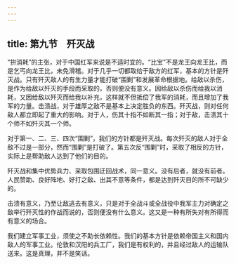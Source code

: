 ```yaml
---
---
---
```

title: 第九节　歼灭战
---




“拚消耗”的主张，对于中国红军来说是不适时宜的。“比宝”不是龙王向龙王比，而是乞丐向龙王比，未免滑稽。对于几乎一切都取给于敌方的红军，基本的方针是歼灭战。只有歼灭敌人的有生力量才能打破“围剿”和发展革命根据地。给敌以杀伤，是作为给敌以歼灭的手段而采取的，否则便没有意义。因给敌以杀伤而给我以消耗，又因给敌以歼灭而给我以补充，这样就不但抵偿了我军的消耗，而且增加了我军的力量。击溃战，对于雄厚之敌不是基本上决定胜负的东西。歼灭战，则对任何敌人都立即起了重大的影响。对于人，伤其十指不如断其一指；对于敌，击溃其十个师不如歼灭其一个师。

对于第一、二、三、四次“围剿”，我们的方针都是歼灭战。每次歼灭的敌人对于全敌不过是一部分，然而“围剿”是打破了。第五次反“围剿”时，采取了相反的方针，实际上是帮助敌人达到了他们的目的。

歼灭战和集中优势兵力、采取包围迂回战术，同一意义。没有后者，就没有前者。人民赞助、良好阵地、好打之敌、出其不意等条件，都是达到歼灭目的所不可缺少的。

击溃有意义，乃至让敌逃去有意义，只是对于全战斗或全战役中我军主力对确定之敌举行歼灭性的作战而说的，否则便没有什么意义。这又是一种有所失对有所得而有意义的场合。

我们建立军事工业，须使之不助长依赖性。我们的基本方针是依赖帝国主义和国内敌人的军事工业。伦敦和汉阳的兵工厂，我们是有权利的，并且经过敌人的运输队送来。这是真理，并不是笑话。